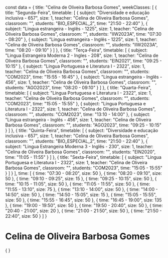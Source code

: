 const data = {
  title: "Celina de Oliveira Barbosa Gomes",
  weekClasses: [
    {
      title: "Segunda-Feira",
      timetable: [
        {
          subject: "Diversidade e educação inclusiva - 657",
          size: 1,
          teacher: "Celina de Oliveira Barbosa Gomes",
          classroom: "",
          students: "BIO_ESPECIAL_2",
          time: "21:50 - 22:40"
        },
        {
          subject: "Lingua estrangeira - Inglês - 1225",
          size: 1,
          teacher: "Celina de Oliveira Barbosa Gomes",
          classroom: "",
          students: "IIW2023A",
          time: "07:30 - 08:20"
        },
        {
          subject: "Lingua estrangeira - Inglês - 1225",
          size: 1,
          teacher: "Celina de Oliveira Barbosa Gomes",
          classroom: "",
          students: "IIW2023A",
          time: "08:20 - 09:10"
        }
      ]
    },
    {
      title: "Terça-Feira",
      timetable: [
        {
          subject: "Lingua Estrangeira Moderna 2 - Ingles - 208",
          size: 1,
          teacher: "Celina de Oliveira Barbosa Gomes",
          classroom: "",
          students: "EIN2021",
          time: "09:25 - 10:15"
        },
        {
          subject: "Língua Portuguesa e Literatura I - 2322",
          size: 1,
          teacher: "Celina de Oliveira Barbosa Gomes",
          classroom: "",
          students: "COM2023",
          time: "15:55 - 16:45"
        },
        {
          subject: "Língua estrangeira - Inglês - 456",
          size: 1,
          teacher: "Celina de Oliveira Barbosa Gomes",
          classroom: "",
          students: "AGO2023",
          time: "08:20 - 09:10"
        }
      ]
    },
    {
      title: "Quarta-Feira",
      timetable: [
        {
          subject: "Língua Portuguesa e Literatura I - 2322",
          size: 1,
          teacher: "Celina de Oliveira Barbosa Gomes",
          classroom: "",
          students: "COM2023",
          time: "15:05 - 15:55"
        },
        {
          subject: "Língua Portuguesa e Literatura I - 2322",
          size: 1,
          teacher: "Celina de Oliveira Barbosa Gomes",
          classroom: "",
          students: "COM2023",
          time: "13:10 - 14:00"
        },
        {
          subject: "Língua estrangeira - Inglês - 456",
          size: 1,
          teacher: "Celina de Oliveira Barbosa Gomes",
          classroom: "",
          students: "AGO2023",
          time: "09:25 - 10:15"
        }
      ]
    },
    {
      title: "Quinta-Feira",
      timetable: [
        {
          subject: "Diversidade e educação inclusiva - 657",
          size: 1,
          teacher: "Celina de Oliveira Barbosa Gomes",
          classroom: "",
          students: "BIO_ESPECIAL_2",
          time: "21:50 - 22:40"
        },
        {
          subject: "Lingua Estrangeira Moderna 3 - Inglês - 230",
          size: 1,
          teacher: "Celina de Oliveira Barbosa Gomes",
          classroom: "",
          students: "EIN2020",
          time: "11:05 - 11:55"
        }
      ]
    },
    {
      title: "Sexta-Feira",
      timetable: [
        {
          subject: "Língua Portuguesa e Literatura I - 2322",
          size: 1,
          teacher: "Celina de Oliveira Barbosa Gomes",
          classroom: "",
          students: "COM2023",
          time: "15:05 - 15:55"
        }
      ]
    }
  ],
  time: [
    {
      time: "07:30 - 08:20",
      size: 50
    },
    {
      time: "08:20 - 09:10",
      size: 50
    },
    {
      time: "09:10 - 09:25",
      size: 15
    },
    {
      time: "09:25 - 10:15",
      size: 50
    },
    {
      time: "10:15 - 11:05",
      size: 50
    },
    {
      time: "11:05 - 11:55",
      size: 50
    },
    {
      time: "11:55 - 13:10",
      size: 75
    },
    {
      time: "13:10 - 14:00",
      size: 50
    },
    {
      time: "14:00 - 14:50",
      size: 50
    },
    {
      time: "14:50 - 15:05",
      size: 15
    },
    {
      time: "15:05 - 15:55",
      size: 50
    },
    {
      time: "15:55 - 16:45",
      size: 50
    },
    {
      time: "16:45 - 19:00",
      size: 135
    },
    {
      time: "19:00 - 19:50",
      size: 50
    },
    {
      time: "19:50 - 20:40",
      size: 50
    },
    {
      time: "20:40 - 21:00",
      size: 20
    },
    {
      time: "21:00 - 21:50",
      size: 50
    },
    {
      time: "21:50 - 22:40",
      size: 50
    }
  ]
}

# Celina de Oliveira Barbosa Gomes

<div>
    {
        <Grid
            title={data.title} 
            weekClasses={data.weekClasses} 
            time={data.time}
        />
    }
</div>